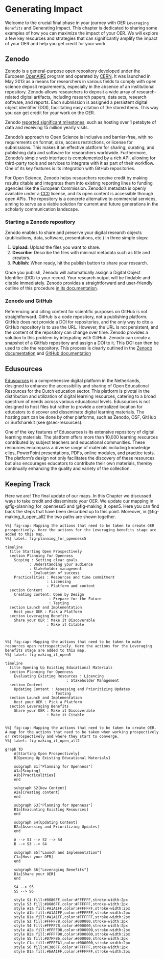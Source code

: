 # Generating Impact {#sec-impact}

Welcome to the crucial final phase in your journey with OER `Leveraging Benefits` and Generating Impact. This chapter is dedicated to sharing some examples of how you can maximize the impact of your OER. We will explore a few key resources and strategies that can significantly amplify the impact of your OER and help you get credit for your work. 

## Zenodo

[Zenodo](https://zenodo.org) is a general-purpose open repository developed under the European [OpenAIRE](https://www.openaire.eu) program and operated by [CERN](https://home.cern). It was launched in May 2013 as a means for researchers in various fields to comply with open science deposit requirements, especially in the absence of an institutional repository. Zenodo allows researchers to deposit a wide array of research-related digital artifacts, including research papers, data sets, research software, and reports. Each submission is assigned a persistent digital object identifier (DOI), facilitating easy citation of the stored items. This way you can get credit for your work on the OER.

Zenodo [reported significant milestones](https://blog.zenodo.org/2021/12/07/2021-12-07-hardening-our-service/), such as hosting over 1 petabyte of data and receiving 15 million yearly visits. 

Zenodo's approach to Open Science is inclusive and barrier-free, with no requirements on format, size, access restrictions, or license for submissions. This makes it an effective platform for sharing, curating, and publishing data and software for researchers worldwide. Furthermore, Zenodo's simple web interface is complemented by a rich API, allowing for third-party tools and services to integrate with it as part of their workflow. One of its key features is its integration with GitHub repositories.

For Open Science, Zenodo helps researchers receive credit by making results citable and integrates them into existing reporting lines to funding agencies like the European Commission. Zenodo's metadata is openly available under a [CC0](https://creativecommons.org/public-domain/cc0/) license, and its open content is accessible through open APIs. The repository is a concrete alternative to commercial services, aiming to serve as a viable solution for current and future generations in the scholarly communication landscape.

### Starting a Zenodo repository

Zenodo enables to share and preserve your digital research objects (publications, data, software, presentations, etc.) in three simple steps:

1. **Upload:** Upload the files you want to share.
2. **Describe:** Describe the files with minimal metadata such as title and creators.
3. **Publish:** When ready, hit the publish button to share your research.

Once you publish, Zenodo will automatically assign a Digital Object Identifier (DOI) to your record. Your research output will be findable and citable immediately. Zenodo provides a straightforward and user-friendly outline of this procedure [in its documentation](https://help.zenodo.org/docs/get-started/quickstart/).

### Zenodo and GitHub
Referencing and citing content for scientific purposes on GitHub is not straightforward. GitHub is a code repository, not a publishing platform. GitHub does not provide a DOI for repositories, and the only way to cite a GitHub repository is to use the URL. However, the URL is not persistent, and the content of the repository can change over time. Zenodo provides a solution to this problem by integrating with GitHub. Zenodo can create a snapshot of a GitHub repository and assign a DOI to it. This DOI can then be used to cite the repository. This process is clearly outlined in the [Zenodo documentation](https://guides.github.com/activities/citable-code/) and [GitHub documentation](https://docs.github.com/en/repositories/archiving-a-github-repository/referencing-and-citing-content)

## Edusources

[Edusources](https://edusources.nl) is a comprehensive digital platform in the Netherlands, designed to enhance the accessibility and sharing of Open Educational Resources for the Dutch education sector. This platform is pivotal in the distribution and utilization of digital learning resources, catering to a broad spectrum of needs across various educational levels. Edusources is not designed to host files but rather to provide a centralized location for educators to discover and disseminate digital learning materials. The hosting part can be done by other platforms, such as Zenodo, OSF, GitHub or Surfsharekit (see @sec-resources).

One of the key features of Edusources is its extensive repository of digital learning materials. The platform offers more than 10,000 learning resources contributed by subject teachers and educational communities. These resources encompass a diverse range of materials including knowledge clips, PowerPoint presentations, PDFs, online modules, and practice tests. The platform's design not only facilitates the discovery of these resources but also encourages educators to contribute their own materials, thereby continually enhancing the quality and variety of the collection.

## Keeping Track

Here we are! The final update of our maps. In this Chapter we discussed ways to take credit and disseminate your OER. We update our mapping in @fig-planning_for_openness5 and @fig-making_it_open5. Here you can find back the steps that have been described up to this point. Moreover, in @fig-making_it_open_all2 the two paths are shown together. 

```mermaid
%%| fig-cap: Mapping the actions that need to be taken to create OER prospectively. Here the actions for the Leveraging benefits stage are added to this map.
%%| label: fig-planning_for_openness5

timeline
  title Starting Open Prospectively
  section Planning for Openness
    Scoping : Setting clear goals
           : Understanding your audience
           : Stakeholder management
           : Evaluation of success
    Practicalities : Resources and time commitment
                   : Licensing
                   : Platform and content
  section Content
    Creating content: Open by Design
                    : Prepare for the Future
                    : Testing
  section Launch and Implementation
    Host your OER : Pick a Platform
  section Leveraging Benefits
    Share your OER : Make it Discoverable
                   : Make it Citable

                      
```



```mermaid
%%| fig-cap: Mapping the actions that need to be taken to make resources open retrospectively. Here the actions for the Leveraging benefits stage are added to this map.
%%| label: fig-making_it_open5

timeline
  title Opening Up Existing Educational Materials
  section Planning for Openness
    Evaluating Existing Resources : Licencing
                            : Stakeholder Management
  section Content
    Updating Content : Assessing and Prioritizing Updates
                     : Testing
  section Launch and Implementation
    Host your OER : Pick a Platform
  section Leveraging Benefits
    Share your OER : Make it Discoverable
                   : Make it Citable
   

```


```mermaid
%%| fig-cap: Mapping the actions that need to be taken to create OER. A map for the actions that need to be taken when working prospectively or retrospectively and where they start to converge. 
%%| label: fig-making_it_open_all2

graph TD
    A[Starting Open Prospectively] 
    B[Opening Up Existing Educational Materials]
    
    subgraph S1["Planning for Openness"]
    A1a[Scoping]
    A1b[Practicalities]
    end
   
    subgraph S2[New Content]
    A2a[Creating content]
    end

    subgraph S3["Planning for Openness"]
    B1a[Evaluating Existing Resources]
    end

    subgraph S4[Updating Content]
    B2a[Assessing and Prioritizing Updates]
    end   
    
    A --> S1 --> S2 --> S4
    B --> S3 --> S4

    subgraph S5["Launch and Implementation"]
    C1a[Host your OER]
    end   
  
    subgraph S6["Leveraging Benefits"]
    D1a[Share your OER]
    end   
  
    S4 --> S5
    S5 --> S6
    
    style S1 fill:#8686FF,color:#FFFFFF,stroke-width:2px
    style S3 fill:#8686FF,color:#FFFFFF,stroke-width:2px
    style A1a fill:#A1A1FF,color:#FFFFFF,stroke-width:2px
    style A1b fill:#A1A1FF,color:#FFFFFF,stroke-width:2px
    style B1a fill:#A1A1FF,color:#FFFFFF,stroke-width:2px
    style S2 fill:#FFFF78,color:#000000,stroke-width:2px
    style S4 fill:#FFFF78,color:#000000,stroke-width:2px
    style A2a fill:#FFFF90,color:#000000,stroke-width:2px
    style B2a fill:#FFFF90,color:#000000,stroke-width:2px
    style S5 fill:#D7FF86,color:#000000,stroke-width:2px
    style C1a fill:#FFFFA1,color:#000000,stroke-width:2px
    style S6 fill:#C386FF,color:#FFFFFF,stroke-width:2px
    style D1a fill:#EAA1FF,color:#FFFFFF,stroke-width:2px
```